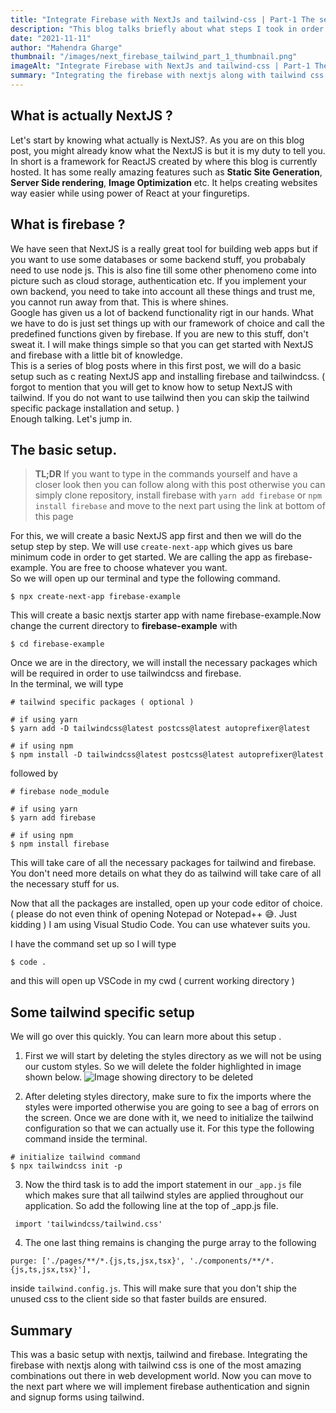 ```yaml
---
title: "Integrate Firebase with NextJs and tailwind-css | Part-1 The setup"
description: "This blog talks briefly about what steps I took in order to set this blog up."
date: "2021-11-11"
author: "Mahendra Gharge"
thumbnail: "/images/next_firebase_tailwind_part_1_thumbnail.png"
imageAlt: "Integrate Firebase with NextJs and tailwind-css | Part-1 The setup"
summary: "Integrating the firebase with nextjs along with tailwind css is one of the most amazing combinations out there in web development world"
---
```


<BlogNextImage
  shouldPreload={true}
  url="/images/next_firebase_tailwind_part_1_thumbnail.png"
  alt="Title: Integrate Firebase with NextJs and tailwind-css | Part-1 The setup"
/>

## What is actually NextJS ?

Let's start by knowing what actually is NextJS?.
As you are on this blog post, you might already know what the NextJS is but it is my duty to tell you.
In short <CustomLink to="https://nextjs.org" text="NextJS"/> is a framework for ReactJS created by <CustomLink to="https://vercel.com/dashboard" text="vercel"/> where
this blog is currently hosted. It has some really amazing features such as
**Static Site Generation**, **Server Side rendering**, **Image Optimization** etc.
It helps creating websites way easier while using power of React at your finguretips.

## What is firebase ?

We have seen that NextJS is a really great tool for building web apps but
if you want to use some databases or some backend stuff, you probabaly need to use node js.
This is also fine till some other phenomeno come into picture such as cloud storage, authentication etc.
If you implement your own backend, you need to take into account all these things and trust me, you cannot run away from that.
This is where <CustomLink to="https://firebase.google.com/" text="Firebase"/> shines.  
Google has given us a lot of backend functionality rigt in our hands. What we have to do is just set things up with our
framework of choice and call the predefined functions given by firebase. If you are new to this stuff, don't sweat it.
I will make things simple so that you can get started with NextJS and firebase with a little bit of knowledge.  
This is a series of blog posts where in this first post, we will do a basic setup such as c
reating NextJS app and installing firebase and tailwindcss.
( forgot to mention that you will get to know how to setup NextJS with tailwind.
If you do not want to use tailwind then you can skip the tailwind specific package installation and setup. )  
Enough talking. Let's jump in.

## The basic setup.

> **TL;DR** If you want to type in the commands yourself and have a closer look
> then you can follow along with this post otherwise you can simply clone <CustomLink to="https://github.com/g-mahendra/next-tailwind-template" text="this"/> repository,
> install firebase with `yarn add firebase` or `npm install firebase` and move to the next part using the link at bottom of this page

For this, we will create a basic NextJS app first and then we will do the setup step by step.
We will use `create-next-app` which gives us bare minimum code in order to get started.
We are calling the app as firebase-example. You are free to choose whatever you want.  
So we will open up our terminal and type the following command.

```
$ npx create-next-app firebase-example
```

This will create a basic nextjs starter app with name firebase-example.Now change the current directory to **firebase-example** with

```
$ cd firebase-example
```

Once we are in the directory,
we will install the necessary packages which will be required in order to use tailwindcss and firebase.  
In the terminal, we will type

```
# tailwind specific packages ( optional )

# if using yarn
$ yarn add -D tailwindcss@latest postcss@latest autoprefixer@latest

# if using npm
$ npm install -D tailwindcss@latest postcss@latest autoprefixer@latest
```

followed by

```
# firebase node_module

# if using yarn
$ yarn add firebase

# if using npm
$ npm install firebase
```

This will take care of all the necessary packages for tailwind and firebase.
You don't need more details on what they do as tailwind will take care of all the necessary stuff for us.

Now that all the packages are installed, open up your code editor of choice.
( please do not even think of opening Notepad or Notepad++ 😅. Just kidding )
I am using Visual Studio Code. You can use whatever suits you.

I have the command set up so I will type

```
$ code .
```

and this will open up VSCode in my cwd ( current working directory )

## Some tailwind specific setup

We will go over this quickly. You can learn more about this setup <CustomLink to="https://tailwindcss.com/docs/guides/nextjs" text="here"/>.

1. First we will start by deleting the styles directory as we will not be using our custom styles. So we will delete the folder highlighted in image shown below.
   ![Image showing directory to be deleted](/images/styles.png)

2. After deleting styles directory, make sure to fix the imports where the styles were imported
   otherwise you are going to see a bag of errors on the screen. Once we are done with it, we need to
   initialize the tailwind configuration so that we can actually use it. For this type the following command inside the terminal.

```
# initialize tailwind command
$ npx tailwindcss init -p
```

3. Now the third task is to add the import statement in our `_app.js` file which makes sure that all tailwind styles are applied throughout our application.
   So add the following line at the top of \_app.js file.

```
 import 'tailwindcss/tailwind.css'
```

4. The one last thing remains is changing the purge array to the following

```
purge: ['./pages/**/*.{js,ts,jsx,tsx}', './components/**/*.{js,ts,jsx,tsx}'],
```

inside `tailwind.config.js`.
This will make sure that you don't ship the unused css to the client side so that faster builds are ensured.

## Summary

This was a basic setup with nextjs, tailwind and firebase.
Integrating the firebase with nextjs along with tailwind css is one of the most amazing combinations
out there in web development world.
Now you can move to the next part where we will implement firebase authentication and signin and signup forms using tailwind.
